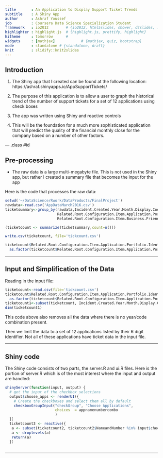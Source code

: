 ```yaml
---
title       : An Application to Display Support Ticket Trends
subtitle    : A Shiny App 
author      : Ashraf Youssef  
job         : Coursera Data Science Specialization Student
framework   : io2012        # {io2012, html5slides, shower, dzslides, ...}
highlighter : highlight.js  # {highlight.js, prettify, highlight}
hitheme     : tomorrow      # 
widgets     : [mathjax]            # {mathjax, quiz, bootstrap}
mode        : standalone # {standalone, draft}
knit        : slidify::knit2slides
---
```


## Introduction

1. The Shiny app that I created can be found at the following location:
  https://ashraf.shinyapps.io/AppSupportTickets/
  
2. The purpose of this application is to allow a user to graph the historical trend of the number of support tickets for a set of 12 applications using check boxes
2. The app was written using Shiny and reactive controls
3. This will be the foundation for a much more sophisticated application that will predict the quality of the financial monthly close for the company based on a number of other factors.


--- .class #id 

## Pre-processing
* The raw data is a large multi-megabyte file.  This is not used in the Shiny app, but rather I created a summary file that becomes the input for the app

Here is the code that processes the raw data:
```r

setwd('~/DataScience/Rwork/DataProducts/FinalProject')
rawdata<-read.csv('AppDataMarch2016.csv')
ticketsummary<-group_by(rawdata,Incident.Created.Year.Month.Display.Code,
                        Related.Root.Configuration.Item.Application.Portfolio.Identifier,
                        Related.Root.Configuration.Item.Business.Friendly.Name)

(ticketcount <- summarize(ticketsummary,count=n()))

write.csv(ticketcount, file='tickcount.csv')

ticketcount$Related.Root.Configuration.Item.Application.Portfolio.Identifier<-
  as.factor(ticketcount$Related.Root.Configuration.Item.Application.Portfolio.Identifier)
```

---

## Input and Simplification of the Data
Reading in the input file:
```r
ticketcount<-read.csv(file='tickcount.csv')
ticketcount$Related.Root.Configuration.Item.Application.Portfolio.Identifier<-
  as.factor(ticketcount$Related.Root.Configuration.Item.Application.Portfolio.Identifier)
ticketcount1<-subset(ticketcount, Incident.Created.Year.Month.Display.Code !="", drop = T)
dim(ticketcount1)
```
This code above also removes all the data where there is no year/code combination present.

Then we limit the data to a set of 12 applications listed by their 6 digit identifier.  Not all of these applications have ticket data in the input file.

---

## Shiny code
The Shiny code consists of two parts, the server.R and ui.R files.  Here is the portion of server.R which is of the most interest where the input and output are handled:
```r
shinyServer(function(input, output) {
  # get the input of the checkbox selections
  output$choose_apps <- renderUI({
    # Create the checkboxes and select them all by default
    checkboxGroupInput("checkGroup", "Choose Applications", 
                       choices  = appnamenumbercombo
                       )
  })
  ticketcount3 <- reactive({
   a <- subset(ticketcount2, ticketcount2$NameandNumber %in% input$checkGroup)
   a <- droplevels(a)
   return(a)
  })
 
```
---

